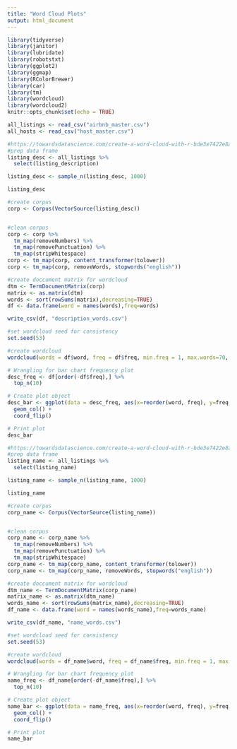 ```yaml
---
title: "Word Cloud Plots"
output: html_document
---
```


```r
library(tidyverse)
library(janitor)
library(lubridate)
library(robotstxt)
library(ggplot2)
library(ggmap)
library(RColorBrewer)
library(car)
library(tm)
library(wordcloud)
library(wordcloud2)
knitr::opts_chunk$set(echo = TRUE)
```

```r
all_listings <- read_csv("airbnb_master.csv")
all_hosts <- read_csv("host_master.csv")
```


```r
#https://towardsdatascience.com/create-a-word-cloud-with-r-bde3e7422e8a
#prep data frame
listing_desc <- all_listings %>%
  select(listing_description)

listing_desc <- sample_n(listing_desc, 1000)

listing_desc

#create corpus
corp <- Corpus(VectorSource(listing_desc))


#clean corpus
corp <- corp %>%
  tm_map(removeNumbers) %>%
  tm_map(removePunctuation) %>%
  tm_map(stripWhitespace)
corp <- tm_map(corp, content_transformer(tolower))
corp <- tm_map(corp, removeWords, stopwords("english"))

#create doccument matrix for wordcloud
dtm <- TermDocumentMatrix(corp)
matrix <- as.matrix(dtm)
words <- sort(rowSums(matrix),decreasing=TRUE)
df <- data.frame(word = names(words),freq=words)

write_csv(df, "description_words.csv")

#set wordcloud seed for consistency
set.seed(53)

#create wordcloud
wordcloud(words = df$word, freq = df$freq, min.freq = 1, max.words=70, random.order=FALSE, rot.per=0.5,            colors=brewer.pal(8, "Dark2"))
```

```r
# Wrangling for bar chart frequency plot
desc_freq <- df[order(-df$freq),] %>%
  top_n(10)

# Create plot object
desc_bar <- ggplot(data = desc_freq, aes(x=reorder(word, freq), y=freq, fill = word)) +
  geom_col() +
  coord_flip()

# Print plot
desc_bar
```


```r
#https://towardsdatascience.com/create-a-word-cloud-with-r-bde3e7422e8a
#prep data frame
listing_name <- all_listings %>%
  select(listing_name)

listing_name <- sample_n(listing_name, 1000)

listing_name

#create corpus
corp_name <- Corpus(VectorSource(listing_name))


#clean corpus
corp_name <- corp_name %>%
  tm_map(removeNumbers) %>%
  tm_map(removePunctuation) %>%
  tm_map(stripWhitespace)
corp_name <- tm_map(corp_name, content_transformer(tolower))
corp_name <- tm_map(corp_name, removeWords, stopwords("english"))

#create doccument matrix for wordcloud
dtm_name <- TermDocumentMatrix(corp_name)
matrix_name <- as.matrix(dtm_name)
words_name <- sort(rowSums(matrix_name),decreasing=TRUE)
df_name <- data.frame(word = names(words_name),freq=words_name)

write_csv(df_name, "name_words.csv")

#set wordcloud seed for consistency
set.seed(53)

#create wordcloud
wordcloud(words = df_name$word, freq = df_name$freq, min.freq = 1, max.words=70, random.order=FALSE, rot.per=0.3,            colors=brewer.pal(8, "Dark2"))
```


```r
# Wrangling for bar chart frequency plot
name_freq <- df_name[order(-df_name$freq),] %>%
  top_n(10)

# Create plot object
name_bar <- ggplot(data = name_freq, aes(x=reorder(word, freq), y=freq, fill = word)) +
  geom_col() +
  coord_flip()

# Print plot
name_bar
```











